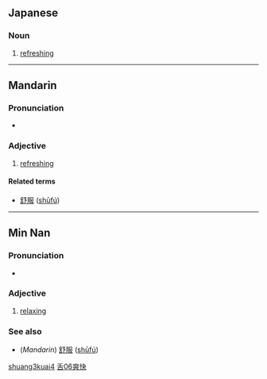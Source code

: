 ==Japanese==
{{ja-see-also|爽快な}}

===Noun===
{{ja-noun|k|hira=そうかい|rom=sōkai}}

# [[refreshing]]

----

==Mandarin==
{{zh-hanzi|[[爽]][[快]]}}

===Pronunciation===
* {{IPA|[ ʂuaŋ˨˩kʰuai˥˩ ]}}

===Adjective===
{{cmn-adj|ts|pin=shuǎngkuài|pint=shuang3kuai4|rs=舌06}}

# [[refreshing]]

====Related terms====
* [[舒服]] ([[shūfú]])

[[Category:zh-cn:Advanced Mandarin|shuang3kuai4]]
[[Category:zh-tw:Advanced Mandarin|舌06爽快]]

----

==Min Nan==
{{zh-hanzi|[[爽]][[快]]}}

===Pronunciation===
* {{IPA|[ sɔŋ˥˧kʰuai˨˩ ]}}

===Adjective===
{{nan-adj|ts|poj=sóng-khòai|pojt=song2khoai3|rs=舌06}}

# [[relaxing]]

===See also===
* (''Mandarin'') [[舒服]] ([[shūfú]])